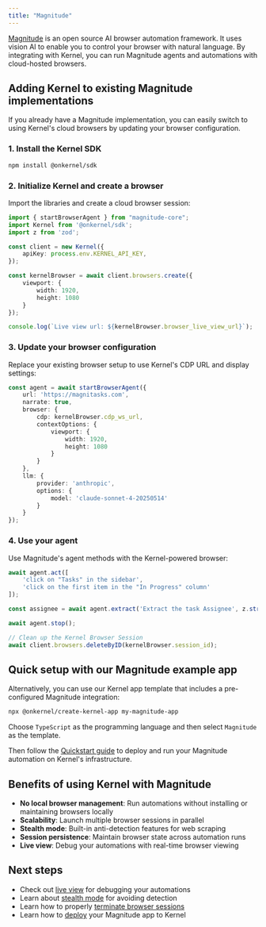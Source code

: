 ```yaml
---
title: "Magnitude"
---
```


[Magnitude](https://magnitude.run) is an open source AI browser automation framework. It uses vision AI to enable you to control your browser with natural language. By integrating with Kernel, you can run Magnitude agents and automations with cloud-hosted browsers.

## Adding Kernel to existing Magnitude implementations

If you already have a Magnitude implementation, you can easily switch to using Kernel's cloud browsers by updating your browser configuration.

### 1. Install the Kernel SDK

```bash
npm install @onkernel/sdk
```

### 2. Initialize Kernel and create a browser

Import the libraries and create a cloud browser session:

```typescript
import { startBrowserAgent } from "magnitude-core";
import Kernel from '@onkernel/sdk';
import z from 'zod';

const client = new Kernel({
    apiKey: process.env.KERNEL_API_KEY,
});

const kernelBrowser = await client.browsers.create({
    viewport: {
        width: 1920,
        height: 1080
    }
});

console.log(`Live view url: ${kernelBrowser.browser_live_view_url}`);
```

### 3. Update your browser configuration

Replace your existing browser setup to use Kernel's CDP URL and display settings:

```typescript
const agent = await startBrowserAgent({
    url: 'https://magnitasks.com',
    narrate: true,
    browser: {
        cdp: kernelBrowser.cdp_ws_url,
        contextOptions: {
            viewport: {
                width: 1920,
                height: 1080
            }
        }
    },
    llm: {
        provider: 'anthropic',
        options: {
            model: 'claude-sonnet-4-20250514'
        }
    }
});
```

### 4. Use your agent

Use Magnitude's agent methods with the Kernel-powered browser:

```typescript
await agent.act([
    'click on "Tasks" in the sidebar',
    'click on the first item in the "In Progress" column'
]);

const assignee = await agent.extract('Extract the task Assignee', z.string());

await agent.stop();

// Clean up the Kernel Browser Session
await client.browsers.deleteByID(kernelBrowser.session_id);
```

## Quick setup with our Magnitude example app

Alternatively, you can use our Kernel app template that includes a pre-configured Magnitude integration:

```bash
npx @onkernel/create-kernel-app my-magnitude-app
```

Choose `TypeScript` as the programming language and then select `Magnitude` as the template.

Then follow the [Quickstart guide](/quickstart/) to deploy and run your Magnitude automation on Kernel's infrastructure.

## Benefits of using Kernel with Magnitude

- **No local browser management**: Run automations without installing or maintaining browsers locally
- **Scalability**: Launch multiple browser sessions in parallel
- **Stealth mode**: Built-in anti-detection features for web scraping
- **Session persistence**: Maintain browser state across automation runs
- **Live view**: Debug your automations with real-time browser viewing

## Next steps

- Check out [live view](/browsers/live-view) for debugging your automations
- Learn about [stealth mode](/browsers/stealth) for avoiding detection
- Learn how to properly [terminate browser sessions](/browsers/termination)
- Learn how to [deploy](/apps/deploy) your Magnitude app to Kernel